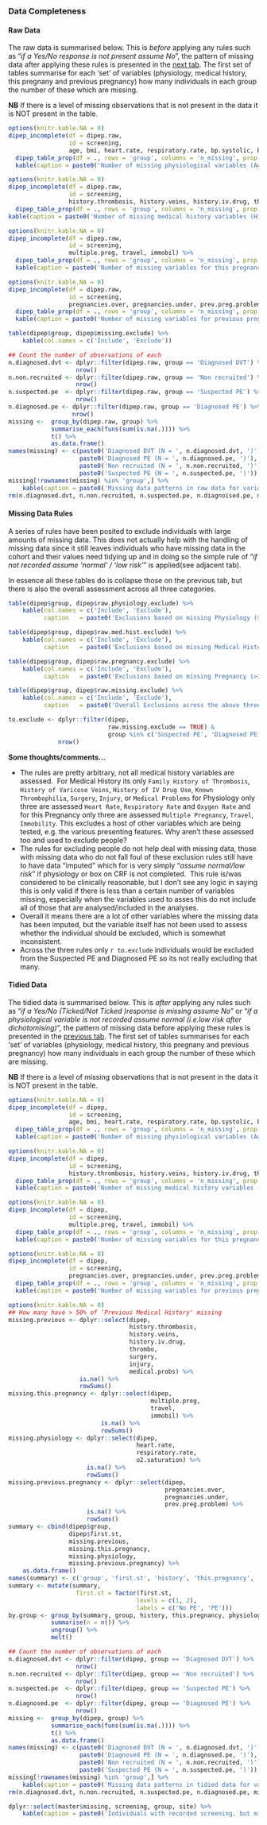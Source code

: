 ### Data Completeness {.tabset .tabset-fade .tabset-pills}

#### Raw Data

The raw data is summarised below.  This is *before* applying any rules such as "*if a Yes/No response is not present assume No*", the pattern of missing data after applying these rules is presented in the [next tab](#section-tidied-data).  The first set of tables summarise for each 'set' of variables (physiology, medical history, this pregnany and previous pregnancy) how many individuals in each group the number of these which are missing.

**NB** If there is a level of missing observations that is not present in the data it is NOT present in the table.

```r
options(knitr.kable.NA = 0)
dipep_incomplete(df = dipep.raw,
                 id = screening,
                 age, bmi, heart.rate, respiratory.rate, bp.systolic, bp.diastolic, temperature, o2.saturation) %>%
  dipep_table_prop(df = ., rows = 'group', columns = 'n_missing', prop.by = 'rows', percent = TRUE) %>%
  kable(caption = paste0('Number of missing physiological variables (Age, BMI, Heart Rate, Respiratory Rate, Systolic Blood Pressure, Diastolic Blood Pressure, Temperature and O2 Saturation) by group. ', 'Table Generated : ', Sys.time()))

```

```r
options(knitr.kable.NA = 0)
dipep_incomplete(df = dipep.raw,
                 id = screening,
                 history.thrombosis, history.veins, history.iv.drug, thrombo, surgery, injury, thrombosis) %>%
  dipep_table_prop(df = ., rows = 'group', columns = 'n_missing', prop.by = 'rows', percent = TRUE) %>%
kable(caption = paste0('Number of missing medical history variables (History of Thrombosis in Relatives, History of Varicose Veins, History of IV Drug use, Known Thrombophilia, Surgery <= 4 weeks, Injury <= 4 weeks, History of Thrombosis) by group. ', 'Table Generated : ', Sys.time()))

```

```r
options(knitr.kable.NA = 0)
dipep_incomplete(df = dipep.raw,
                 id = screening,
                 multiple.preg, travel, immobil) %>%
  dipep_table_prop(df = ., rows = 'group', columns = 'n_missing', prop.by = 'rows', percent = TRUE) %>%
  kable(caption = paste0('Number of missing variables for this pregnancy (Multiple Pregnancy, >= 4hrs travel during pregnancy, >= 3 days immobility) by group. ', 'Table Generated : ', Sys.time()))

```

```r
options(knitr.kable.NA = 0)
dipep_incomplete(df = dipep.raw,
                 id = screening,
                 pregnancies.over, pregnancies.under, prev.preg.problem) %>%
  dipep_table_prop(df = ., rows = 'group', columns = 'n_missing', prop.by = 'rows', percent = TRUE) %>%
  kable(caption = paste0('Number of missing variables for previous pregnancies (if any) (Previous Pregnancies >= 24 weeks, Previous Pregnancies <= 24 weeks, Previous Pregnancy Problems) by group. ', 'Table Generated : ', Sys.time()))

```

```r
table(dipep$group, dipep$missing.exclude) %>%
    kable(col.names = c('Include', 'Exclude'))

```

```r
## Count the number of observations of each
n.diagnosed.dvt <- dplyr::filter(dipep.raw, group == 'Diagnosed DVT') %>%
                   nrow()
n.non.recruited <- dplyr::filter(dipep.raw, group == 'Non recruited') %>%
                   nrow()
n.suspected.pe  <- dplyr::filter(dipep.raw, group == 'Suspected PE') %>%
                   nrow()
n.diagnosed.pe <- dplyr::filter(dipep.raw, group == 'Diagnosed PE') %>%
                  nrow()
missing <-  group_by(dipep.raw, group) %>%
            summarise_each(funs(sum(is.na(.)))) %>%
            t() %>%
            as.data.frame()
names(missing) <- c(paste0('Diagnosed DVT (N = ', n.diagnosed.dvt, ')'),
                    paste0('Diagnosed PE (N = ', n.diagnosed.pe, ')'),
                    paste0('Non recruited (N = ', n.non.recruited, ')'),
                    paste0('Suspected PE (N = ', n.suspected.pe, ')'))
missing[!rownames(missing) %in% 'group',] %>%
    kable(caption = paste0('Missing data patterns in raw data for variables used in statistical modelling.\n', 'Generated : ', Sys.time()))
rm(n.diagnosed.dvt, n.non.recruited, n.suspected.pe, n.diagnoised.pe, missing)

```

#### Missing Data Rules

A series of rules have been posited to exclude individuals with large amounts of missing data.  This does not actually help with the handling of missing data since it still leaves individuals who have missing data in the cohort and their values need tidying up and in doing so the simple rule of "*if not recorded assume 'normal' / 'low risk'*" is applied(see adjacent tab).

In essence all these tables do is collapse those on the previous tab, but there is also the overall assessment across all three categories.

```r
table(dipep$group, dipep$raw.physiology.exclude) %>%
    kable(col.names = c('Include', 'Exclude'),
          caption   = paste0('Exclusions based on missing Physiology (>1 of Heart Rate, Respiratory Rate or Oxygen Saturation). Table Generated : ', Sys.time()))

table(dipep$group, dipep$raw.med.hist.exclude) %>%
    kable(col.names = c('Include', 'Exclude'),
          caption   = paste0('Exclusions based on missing Medical History (>3 of Family History of Thrombosis, History of Varicose Veins, History of IV Drug Use, Known Thrombophilia, Surgery, Injury, or Medical Problems). Table Generated : ', Sys.time()))

table(dipep$group, dipep$raw.pregnancy.exclude) %>%
    kable(col.names = c('Include', 'Exclude'),
          caption   = paste0('Exclusions based on missing Pregnancy (>3 of Family History of Thrombosis, History of Varicose Veins, History of IV Drug Use, Known Thrombophilia, Surgery, Immobility, or Medical Problems). Table Generated : ', Sys.time()))

table(dipep$group, dipep$raw.missing.exclude) %>%
    kable(col.names = c('Include', 'Exclude'),
          caption   = paste0('Overall Exclusions across the above three components. Table Generated : ', Sys.time()))

to.exclude <- dplyr::filter(dipep,
                            raw.missing.exclude == TRUE) &
                            group %in% c('Suspected PE', 'Diagnosed PE')) %>%
              nrow()

```

**Some thoughts/comments...**

* The rules are pretty arbitrary, not all medical history variables are assessed.  For Medical History its only `Family History of Thrombosis`, `History of Varicose Veins`, `History of IV Drug Use`, `Known Thrombophilia`, `Surgery`, `Injury`, or `Medical Problems` for Physiology only three are assessed `Heart Rate`, `Respiratory Rate` and `Oxygen Rate` and for this Pregnancy only three are assessed `Multiple Pregnancy`, `Travel`, `Immobility`.  This excludes a host of other variables which are being tested, e.g. the various presenting features.  Why aren't these assessed too and used to exclude people?
* The rules for excluding people do not help deal with missing data, those with missing data who do not fall foul of these exclusion rules still have to have data "imputed" which for is very simply "*assume normal/low risk*" if physiology or box on CRF is not completed.  This rule is/was considered to be clinically reasonable, but I don't see any logic in saying this is only valid if there is less than a certain number of variables missing, especially when the variables used to asses this do not include all of those that are analysed/included in the analyses.
* Overall  it means there are a lot of other variables where the missing data has been imputed, but the variable itself has not been used to assess whether the individual should be excluded, which is somewhat inconsistent.
* Across the three rules only `r to.exclude` individuals would be excluded from the Suspected PE and Diagnosed PE so its not really excluding that many.

#### Tidied Data

The tidied data is summarised below.  This is *after* applying any rules such as "*if a Yes/No (Ticked/Not Ticked )response is missing assume No*" or "*if a physiological variable is not recorded assume normal (i.e.low risk after dichotomising)*", the pattern of missing data before applying these rules is presented in the [previous tab](#section-raw-data).  The first set of tables summarises for each 'set' of variables (physiology, medical history, this pregnany and previous pregnancy) how many individuals in each group the number of these which are missing.

**NB** If there is a level of missing observations that is not present in the data it is NOT present in the table.

```r
options(knitr.kable.NA = 0)
dipep_incomplete(df = dipep,
                 id = screening,
                 age, bmi, heart.rate, respiratory.rate, bp.systolic, bp.diastolic, temperature, o2.saturation) %>%
  dipep_table_prop(df = ., rows = 'group', columns = 'n_missing', prop.by = 'rows', percent = TRUE) %>%
  kable(caption = paste0('Number of missing physiological variables (Age, BMI, Heart Rate, Respiratory Rate, Systolic Blood Pressure, Diastolic Blood Pressure, Temperature and O2 Saturation) by group. ', 'Table Generated : ', Sys.time()))

```

```r
options(knitr.kable.NA = 0)
dipep_incomplete(df = dipep,
                 id = screening,
                 history.thrombosis, history.veins, history.iv.drug, thrombo, surgery, injury, thrombosis) %>%
  dipep_table_prop(df = ., rows = 'group', columns = 'n_missing', prop.by = 'rows', percent = TRUE) %>%
  kable(caption = paste0('Number of missing medical history variables (History of Thrombosis in Relatives, History of Varicose Veins, History of IV Drug use, Known Thrombophilia, Surgery <= 4 weeks, Injury <= 4 weeks, History of Thrombosis) by group. ', 'Table Generated : ', Sys.time()))

```

```r
options(knitr.kable.NA = 0)
dipep_incomplete(df = dipep,
                 id = screening,
                 multiple.preg, travel, immobil) %>%
  dipep_table_prop(df = ., rows = 'group', columns = 'n_missing', prop.by = 'rows', percent = TRUE) %>%
  kable(caption = paste0('Number of missing variables for this pregnancy (Multiple Pregnancy, >= 4hrs travel during pregnancy, >= 3 days immobility) by group. ', 'Table Generated : ', Sys.time()))

```

```r
options(knitr.kable.NA = 0)
dipep_incomplete(df = dipep,
                 id = screening,
                 pregnancies.over, pregnancies.under, prev.preg.problem) %>%
  dipep_table_prop(df = ., rows = 'group', columns = 'n_missing', prop.by = 'rows', percent = TRUE) %>%
  kable(caption = paste0('Number of missing variables for previous pregnancies (if any) (Previous Pregnancies >= 24 weeks, Previous Pregnancies <= 24 weeks, Previous Pregnancy Problems) by group. ', 'Table Generated : ', Sys.time()))

```


```r
options(knitr.kable.NA = 0)
## How many have > 50% of 'Previous Medical History' missing
missing.previous <- dplyr::select(dipep,
                                  history.thrombosis,
                                  history.veins,
                                  history.iv.drug,
                                  thrombo,
                                  surgery,
                                  injury,
                                  medical.probs) %>%
                    is.na() %>%
                    rowSums()
missing.this.pregnancy <- dplyr::select(dipep,
                                        multiple.preg,
                                        travel,
                                        immobil) %>%
                          is.na() %>%
                          rowSums()
missing.physiology <- dplyr::select(dipep,
                                    heart.rate,
                                    respiratory.rate,
                                    o2.saturation) %>%
                      is.na() %>%
                      rowSums()
missing.previous.pregnancy <- dplyr::select(dipep,
                                            pregnancies.over,
                                            pregnancies.under,
                                            prev.preg.problem) %>%
                      is.na() %>%
                      rowSums()
summary <- cbind(dipep$group,
                 dipep$first.st,
                 missing.previous,
                 missing.this.pregnancy,
                 missing.physiology,
                 missing.previous.pregnancy) %>%
    as.data.frame()
names(summary) <- c('group', 'first.st', 'history', 'this.pregnancy', 'physiology', 'previous.pregnancy')
summary <- mutate(summary,
                   first.st = factor(first.st,
                                    levels = c(1, 2),
                                    labels = c('No PE', 'PE')))
by.group <- group_by(summary, group, history, this.pregnancy, physiology, previous.pregnancy) %>%
            summarise(n = n()) %>%
            ungroup() %>%
            melt()

```

```r
## Count the number of observations of each
n.diagnosed.dvt <- dplyr::filter(dipep, group == 'Diagnosed DVT') %>%
                   nrow()
n.non.recruited <- dplyr::filter(dipep, group == 'Non recruited') %>%
                   nrow()
n.suspected.pe  <- dplyr::filter(dipep, group == 'Suspected PE') %>%
                   nrow()
n.diagnosed.pe  <- dplyr::filter(dipep, group == 'Diagnosed PE') %>%
                   nrow()
missing <-  group_by(dipep, group) %>%
            summarise_each(funs(sum(is.na(.)))) %>%
            t() %>%
            as.data.frame()
names(missing) <- c(paste0('Diagnosed DVT (N = ', n.diagnosed.dvt, ')'),
                    paste0('Diagnosed PE (N = ', n.diagnosed.pe, ')'),
                    paste0('Non recruited (N = ', n.non.recruited, ')'),
                    paste0('Suspected PE (N = ', n.suspected.pe, ')'))
missing[!rownames(missing) %in% 'group',] %>%
    kable(caption = paste0('Missing data patterns in tidied data for variables used in statistical modelling.\n', 'Generated : ', Sys.time()))
rm(n.diagnosed.dvt, n.non.recruited, n.suspected.pe, n.diagnosed.pe, missing)

```

```r
dplyr::select(master$missing, screening, group, site) %>%
    kable(caption = paste0('Individuals with recorded screening, but missing data for womans details and other forms.', 'Generated : ', Sys.time()))

```
